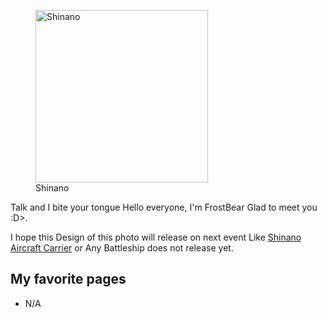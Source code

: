 [[File:I wish this is Shinano xD.png|thumb|276px|right|Shinano]]

Talk and I bite your tongue                                                           Hello everyone, I'm FrostBear Glad to meet you :D>.

I hope this Design of this photo will release on next event Like [[wikipedia:Japanese_aircraft_carrier_Shinano|Shinano Aircraft Carrier]] or Any Battleship does not release yet.

==My favorite pages==

* N/A